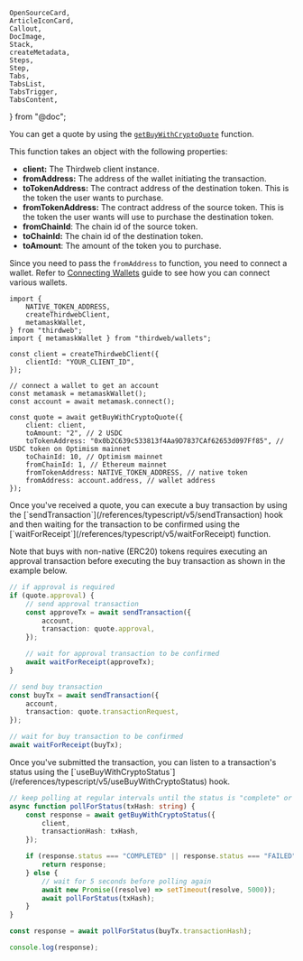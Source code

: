 	OpenSourceCard,
	ArticleIconCard,
	Callout,
	DocImage,
	Stack,
	createMetadata,
	Steps,
	Step,
	Tabs,
	TabsList,
	TabsTrigger,
	TabsContent,
} from "@doc";

<Steps>

<Step title="Get a Buy Quote">

You can get a quote by using the [`getBuyWithCryptoQuote`](/references/typescript/v5/getBuyWithCryptoQuote) function.

This function takes an object with the following properties:

- **client:** The Thirdweb client instance.
- **fromAddress:** The address of the wallet initiating the transaction.
- **toTokenAddress:** The contract address of the destination token. This is the token the user wants to purchase.
- **fromTokenAddress:** The contract address of the source token. This is the token the user wants will use to purchase the destination token.
- **fromChainId**: The chain id of the source token.
- **toChainId:** The chain id of the destination token.
- **toAmount**: The amount of the token you to purchase.

Since you need to pass the `fromAddress` to function, you need to connect a wallet. Refer to [Connecting Wallets](/typescript/v5/wallets) guide to see how you can connect various wallets.

```tsx
import {
	NATIVE_TOKEN_ADDRESS,
	createThirdwebClient,
	metamaskWallet,
} from "thirdweb";
import { metamaskWallet } from "thirdweb/wallets";

const client = createThirdwebClient({
	clientId: "YOUR_CLIENT_ID",
});

// connect a wallet to get an account
const metamask = metamaskWallet();
const account = await metamask.connect();

const quote = await getBuyWithCryptoQuote({
	client: client,
	toAmount: "2", // 2 USDC
	toTokenAddress: "0x0b2C639c533813f4Aa9D7837CAf62653d097Ff85", // USDC token on Optimism mainnet
	toChainId: 10, // Optimism mainnet
	fromChainId: 1, // Ethereum mainnet
	fromTokenAddress: NATIVE_TOKEN_ADDRESS, // native token
	fromAddress: account.address, // wallet address
});
```

</Step>

<Step title="Send a Transaction">
Once you've received a quote, you can execute a buy transaction by using the [`sendTransaction`](/references/typescript/v5/sendTransaction) hook and then waiting for the transaction to be confirmed using the [`waitForReceipt`](/references/typescript/v5/waitForReceipt) function.

Note that buys with non-native (ERC20) tokens requires executing an approval transaction before executing the buy transaction as shown in the example below.

```ts
// if approval is required
if (quote.approval) {
	// send approval transaction
	const approveTx = await sendTransaction({
		account,
		transaction: quote.approval,
	});

	// wait for approval transaction to be confirmed
	await waitForReceipt(approveTx);
}

// send buy transaction
const buyTx = await sendTransaction({
	account,
	transaction: quote.transactionRequest,
});

// wait for buy transaction to be confirmed
await waitForReceipt(buyTx);
```

</Step>

<Step title="Listening to Transaction Status">
Once you've submitted the transaction, you can listen to a transaction's status using the [`useBuyWithCryptoStatus`](/references/typescript/v5/useBuyWithCryptoStatus) hook.

```ts
// keep polling at regular intervals until the status is "complete" or "failed"
async function pollForStatus(txHash: string) {
	const response = await getBuyWithCryptoStatus({
		client,
		transactionHash: txHash,
	});

	if (response.status === "COMPLETED" || response.status === "FAILED") {
		return response;
	} else {
		// wait for 5 seconds before polling again
		await new Promise((resolve) => setTimeout(resolve, 5000));
		await pollForStatus(txHash);
	}
}

const response = await pollForStatus(buyTx.transactionHash);

console.log(response);
```

</Step>

</Steps>
